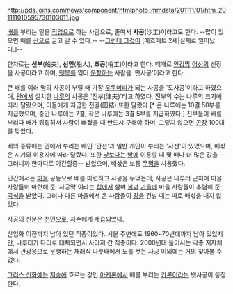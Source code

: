 http://pds.joins.com/news/component/htmlphoto_mmdata/201111/01/htm_201111010595730103011.jpg

[[배]]를 부리는 일을 [[직업]]으로 하는 사람으로, 줄여서 '''사공'''(沙工)이라고도 한다. --많이 있으면 배를 [[산]]으로 끌고 갈 수 있다.-- --[http://akswp1224.blog.me/50097201181 그런데 그것이] [메흐메트 2세|실제로 일어났다.]--

한자로는 '''선부'''(船夫), '''선인'''(船人), '''초공'''(梢工)이라고 한다. 때때로 [[안강망]] [[어선]]의 선장을 사공이라고 하며, [[뗏목]]를 엮어 [[운항]]하는 사람을 '뗏사공'이라고 한다. 

큰 배를 여러 명의 사공이 부릴 때 가장 [[우두머리]]가 되는 사공을 '도사공'이라고 하였으며, [[관]]에서 설치한 [[나루]]의 사공은 '진부(津夫)'라고 하였다. 진부의 수는 나루의 크기에 따라 달랐으며, 이들에게 지급한 전결(田結) 또한 달랐다.[* 큰 나루에는 10결 50부를 지급했으며, 중간 나루에는 7결, 작은 나루에는 3결 5부를 지급하였다.] 진부들이 배를 부리다 배가 뒤집혀서 사람이 빠졌을 때 반드시 구해야 하며, 그렇지 않으면 [[곤장]] 100대를 맞았다. 

배의 종류에는 관에서 부리는 배인 '관선'과 일반 개인이 부리는 '사선'이 있었으며, 배삯은 시기와 이용자에 따라 달랐다. 또한 [[낮]]보다는 [[밤]]에 이용할 때 몇 배나 더 많은 값을 --그러니까 한마디로 야간할증-- 받았으며, 배삯은 보통 [[무명]]을 사용했다.

민간에서는 [[마을]] 공동으로 배를 마련하고 사공을 두었는데, 사공은 나루터 근처에 마을 사람들이 마련해 준 '사공막'이라는 [[집]]에서 살며 [[봄]]과 [[가을]]에 마을 사람들이 추렴해 준 [[곡식]]을 받았다. 그러나 다른 마을에서 온 사람들이 [[강]]을 건널 때는 따로 배삯을 내지 않았다.

사공의 신분은 [[천민]]으로, 자손에게 [[세습]]되었다.

산업화 이전까지 남아 있던 직종이었다. 서울 주변에도 1960~70년대까지 남아 있었지만, 나루터가 다리로 대체되면서 사라져 간 직종이다. 2000년대 들어서는 각종 지자체에서 관광용으로 운행하는 재래식 나룻배에서 노를 젓는 사공 이외에는 거의 찾아볼 수 없다.

[[그리스 신화]]에는 [[저승]]에 흐르는 강인 [[아케론]]에서 배를 부리는 [[카론]]이라는 뱃사공이 등장한다.

